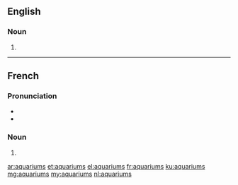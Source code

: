 ==English==

===Noun===
{{head|en|noun plural form}}

# {{plural of|aquarium|lang=en}}

----

==French==

===Pronunciation===
* {{IPA|/a.kwa.ʁjɔm/|lang=fr}}
* {{homophones|lang=fr|aquarium}}

===Noun===
{{head|fr|noun plural form|g=m}}

# {{plural of|aquarium|lang=fr}}

[[ar:aquariums]]
[[et:aquariums]]
[[el:aquariums]]
[[fr:aquariums]]
[[ku:aquariums]]
[[mg:aquariums]]
[[my:aquariums]]
[[nl:aquariums]]